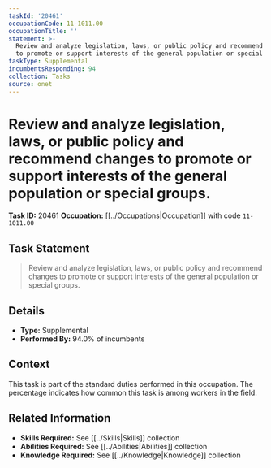 ```yaml
---
taskId: '20461'
occupationCode: 11-1011.00
occupationTitle: ''
statement: >-
  Review and analyze legislation, laws, or public policy and recommend changes
  to promote or support interests of the general population or special groups.
taskType: Supplemental
incumbentsResponding: 94
collection: Tasks
source: onet
---
```

# Review and analyze legislation, laws, or public policy and recommend changes to promote or support interests of the general population or special groups.

**Task ID:** 20461
**Occupation:** [[../Occupations|Occupation]] with code `11-1011.00`

## Task Statement

> Review and analyze legislation, laws, or public policy and recommend changes to promote or support interests of the general population or special groups.

## Details

- **Type:** Supplemental
- **Performed By:** 94.0% of incumbents

## Context

This task is part of the standard duties performed in this occupation. The percentage indicates how common this task is among workers in the field.

## Related Information

- **Skills Required:** See [[../Skills|Skills]] collection
- **Abilities Required:** See [[../Abilities|Abilities]] collection
- **Knowledge Required:** See [[../Knowledge|Knowledge]] collection
